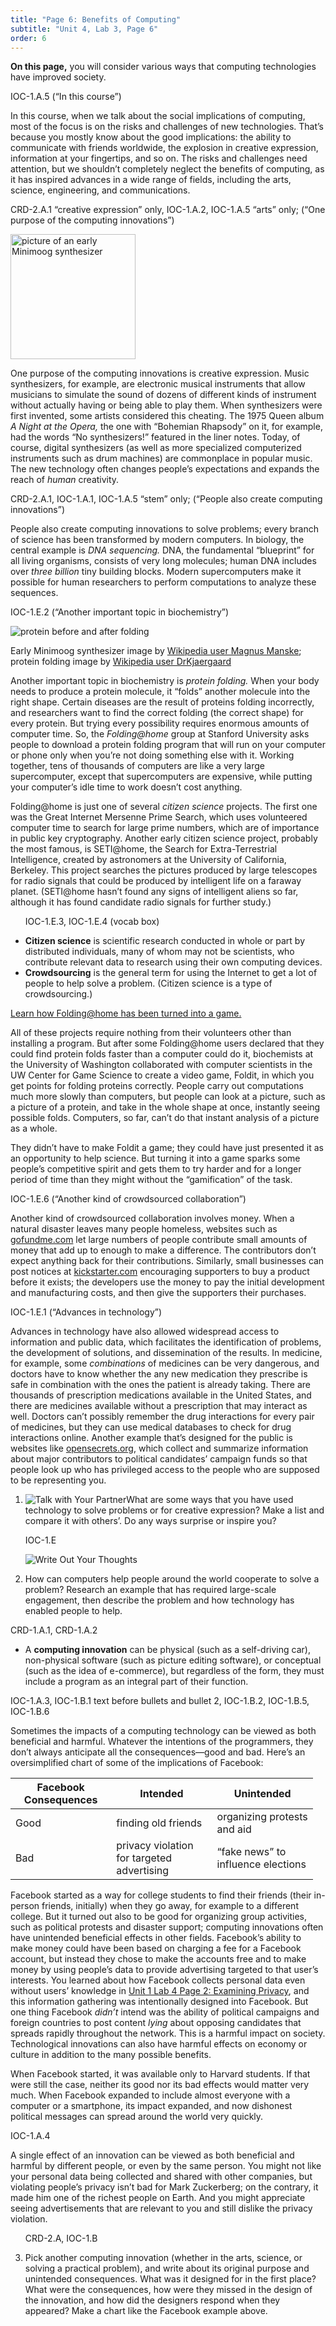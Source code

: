 ```yaml
---
title: "Page 6: Benefits of Computing"
subtitle: "Unit 4, Lab 3, Page 6"
order: 6
---
```


::: learn
<p><strong>On this page,</strong> you will consider various ways that
computing technologies have improved society.</p>
:::

::: ap-standard
IOC-1.A.5 ("In this course")
:::

<p>In this course, when we talk about the social implications of
computing, most of the focus is on the risks and challenges of new
technologies. That's because you mostly know about the good
implications: the ability to communicate with friends worldwide, the
explosion in creative expression, information at your fingertips, and so
on. The risks and challenges need attention, but we shouldn't completely
neglect the benefits of computing, as it has inspired advances in a wide
range of fields, including the arts, science, engineering, and
communications.</p>

::: ap-standard
CRD-2.A.1 "creative expression" only, IOC-1.A.2, IOC-1.A.5 "arts" only;
("One purpose of the computing innovations")
:::

<img src="/img/4-internet/minimoog_2.jpg" title="picture of an early Minimoog synthesizer" alt="picture of an early Minimoog synthesizer" class="imageRight" height="200px"/>

<p>One purpose of the computing innovations is creative expression.
Music synthesizers, for example, are electronic musical instruments that
allow musicians to simulate the sound of dozens of different kinds of
instrument without actually having or being able to play them. When
synthesizers were first invented, some artists considered this cheating.
The 1975 Queen album <em>A Night at the Opera,</em> the one with
"Bohemian Rhapsody" on it, for example, had the words "No synthesizers!"
featured in the liner notes. Today, of course, digital synthesizers (as
well as more specialized computerized instruments such as drum machines)
are commonplace in popular music. The new technology often changes
people's expectations and expands the reach of <em>human</em>
creativity.</p>

::: ap-standard
CRD-2.A.1, IOC-1.A.1, IOC-1.A.5 "stem" only; ("People also create
computing innovations")
:::

<p>People also create computing innovations to solve problems; every
branch of science has been transformed by modern computers. In biology,
the central example is <em>DNA sequencing.</em> DNA, the fundamental
"blueprint" for all living organisms, consists of very long molecules;
human DNA includes over <em>three billion</em> tiny building blocks.
Modern supercomputers make it possible for human researchers to perform
computations to analyze these sequences.</p>

::: ap-standard
IOC-1.E.2 ("Another important topic in biochemistry")
:::

<img src="/img/4-internet/protein-folding.png" title="protein before and after folding" alt="protein before and after folding" class="imageRight" style="clear: both;"/>

::: sidenote
<p class="small">

Early Minimoog synthesizer image by
<a href="https://commons.wikimedia.org/wiki/File:R.A.Moog_minimoog_2.jpg" title="Wikipedia user Magnus Manske" target="_blank">Wikipedia
user Magnus Manske</a>; protein folding image by
<a href="https://commons.wikimedia.org/wiki/File:Protein_folding.png" title="Wikipedia user DrKjaergaard" target="_blank">Wikipedia
user DrKjaergaard</a>

</p>
:::

<p>Another important topic in biochemistry is <em>protein folding.</em>
When your body needs to produce a protein molecule, it "folds" another
molecule into the right shape. Certain diseases are the result of
proteins folding incorrectly, and researchers want to find the correct
folding (the correct shape) for every protein. But trying every
possibility requires enormous amounts of computer time. So, the
<em>Folding\@home</em> group at Stanford University asks people to
download a protein folding program that will run on your computer or
phone only when you're not doing something else with it. Working
together, tens of thousands of computers are like a very large
supercomputer, except that supercomputers are expensive, while putting
your computer's idle time to work doesn't cost anything.</p>

<p>Folding\@home is just one of several <em>citizen science</em>
projects. The first one was the Great Internet Mersenne Prime Search,
which uses volunteered computer time to search for large prime numbers,
which are of importance in public key cryptography. Another early
citizen science project, probably the most famous, is SETI\@home, the
Search for Extra-Terrestrial Intelligence, created by astronomers at the
University of California, Berkeley. This project searches the pictures
produced by large telescopes for radio signals that could be produced by
intelligent life on a faraway planet. (SETI\@home hasn't found any signs
of intelligent aliens so far, although it has found candidate radio
signals for further study.)</p>

::: vocabFullWidth
<ul>

::: ap-standard
IOC-1.E.3, IOC-1.E.4 (vocab box)
:::

<li><strong>Citizen science</strong> is scientific research conducted in
whole or part by distributed individuals, many of whom may not be
scientists, who contribute relevant data to research using their own
computing devices.</li>

<li><strong>Crowdsourcing</strong> is the general term for using the
Internet to get a lot of people to help solve a problem. (Citizen
science is a type of crowdsourcing.)</li>

</ul>
:::

::: endnote
<a href="#hint-folding" data-toggle="collapse" title="Learn how Folding@home has been turned into a game.">Learn
how Folding\@home has been turned into a game.</a>

::: {#hint-folding .collapse}
<p>All of these projects require nothing from their volunteers other
than installing a program. But after some Folding\@home users declared
that they could find protein folds faster than a computer could do it,
biochemists at the University of Washington collaborated with computer
scientists in the UW Center for Game Science to create a video game,
Foldit, in which you get points for folding proteins correctly. People
carry out computations much more slowly than computers, but people can
look at a picture, such as a picture of a protein, and take in the whole
shape at once, instantly seeing possible folds. Computers, so far, can't
do that instant analysis of a picture as a whole.</p>

<p>They didn't have to make Foldit a game; they could have just
presented it as an opportunity to help science. But turning it into a
game sparks some people's competitive spirit and gets them to try harder
and for a longer period of time than they might without the
"gamification" of the task.</p>
:::
:::

::: ap-standard
IOC-1.E.6 ("Another kind of crowdsourced collaboration")
:::

<p>Another kind of crowdsourced collaboration involves money. When a
natural disaster leaves many people homeless, websites such as
<a href="http://gofundme.com" title="gofundme.com" target="_blank">gofundme.com</a>
let large numbers of people contribute small amounts of money that add
up to enough to make a difference. The contributors don't expect
anything back for their contributions. Similarly, small businesses can
post notices at
<a href="http://kickstarter.com" title="kickstarter.com" target="_blank">kickstarter.com</a>
encouraging supporters to buy a product before it exists; the developers
use the money to pay the initial development and manufacturing costs,
and then give the supporters their purchases.</p>

::: ap-standard
IOC-1.E.1 ("Advances in technology")
:::

<p>Advances in technology have also allowed widespread access to
information and public data, which facilitates the identification of
problems, the development of solutions, and dissemination of the
results. In medicine, for example, some <em>combinations</em> of
medicines can be very dangerous, and doctors have to know whether the
any new medication they prescribe is safe in combination with the ones
the patient is already taking. There are thousands of prescription
medications available in the United States, and there are medicines
available without a prescription that may interact as well. Doctors
can't possibly remember the drug interactions for every pair of
medicines, but they can use medical databases to check for drug
interactions online. Another example that's designed for the public is
websites like
<!--<a href="http://followthemoney.org" title="followthemoney.org" target="_blank">followthemoney.org</a> and-->
<a href="http://opensecrets.org" title="opensecrets.org" target="_blank">opensecrets.org</a>,
which collect and summarize information about major contributors to
political candidates' campaign funds so that people look up who has
privileged access to the people who are supposed to be representing
you.</p>

::: forYouToDo
<ol>

<li><img src="/img/icons/talk-with-your-partner.png" title="Talk with Your Partner" alt="Talk with Your Partner" class="inline"/>What
are some ways that you have used technology to solve problems or for
creative expression? Make a list and compare it with others'. Do any
ways surprise or inspire you?</li>

::: ap-standard
IOC-1.E
:::

<img src="/img/icons/write-out-thoughts.png" title="Write Out Your Thoughts" alt="Write Out Your Thoughts" class="imageRight"/>

<li>How can computers help people around the world cooperate to solve a
problem? Research an example that has required large-scale engagement,
then describe the problem and how technology has enabled people to
help.</li>

</ol>
:::

::: vocabFullWidth
::: ap-standard
CRD-1.A.1, CRD-1.A.2
:::

<ul>

<li>A <strong>computing innovation</strong> can be physical (such as a
self-driving car), non-physical software (such as picture editing
software), or conceptual (such as the idea of e-commerce), but
regardless of the form, they must include a program as an integral part
of their function.</li>

</ul>
:::

::: ap-standard
IOC-1.A.3, IOC-1.B.1 text before bullets and bullet 2, IOC-1.B.2,
IOC-1.B.5, IOC-1.B.6
:::

<p>Sometimes the impacts of a computing technology can be viewed as both
beneficial and harmful. Whatever the intentions of the programmers, they
don't always anticipate all the consequences---good and bad. Here's an
oversimplified chart of some of the implications of Facebook:</p>

+----------------------+----------------------+----------------------+
| Facebook             | Intended             | Unintended           |
| Consequences         |                      |                      |
+======================+======================+======================+
| Good                 | finding old friends  | organizing protests  |
|                      |                      | and aid              |
+----------------------+----------------------+----------------------+
| Bad                  | privacy violation    | "fake news" to       |
|                      | for targeted         | influence elections  |
|                      | advertising          |                      |
+----------------------+----------------------+----------------------+

<p>Facebook started as a way for college students to find their friends
(their in-person friends, initially) when they go away, for example to a
different college. But it turned out also to be good for organizing
group activities, such as political protests and disaster support;
computing innovations often have unintended beneficial effects in other
fields. Facebook's ability to make money could have been based on
charging a fee for a Facebook account, but instead they chose to make
the accounts free and to make money by using people's data to provide
advertising targeted to that user's interests. You learned about how
Facebook collects personal data even without users' knowledge in
<a href="/unit-1/lab-4/2-examining-privacy.html" title="Unit 1 Lab 4 Page 2: Examining Privacy">Unit
1 Lab 4 Page 2: Examining Privacy</a>, and this information gathering
was intentionally designed into Facebook. But one thing Facebook
<em>didn't</em> intend was the ability of political campaigns and
foreign countries to post content <em>lying</em> about opposing
candidates that spreads rapidly throughout the network. This is a
harmful impact on society. Technological innovations can also have
harmful effects on economy or culture in addition to the many possible
benefits.</p>

<p>When Facebook started, it was available only to Harvard students. If
that were still the case, neither its good nor its bad effects would
matter very much. When Facebook expanded to include almost everyone with
a computer or a smartphone, its impact expanded, and now dishonest
political messages can spread around the world very quickly.</p>

::: ap-standard
IOC-1.A.4
:::

<p>A single effect of an innovation can be viewed as both beneficial and
harmful by different people, or even by the same person. You might not
like your personal data being collected and shared with other companies,
but violating people's privacy isn't bad for Mark Zuckerberg; on the
contrary, it made him one of the richest people on Earth. And you might
appreciate seeing advertisements that are relevant to you and still
dislike the privacy violation.</p>

::: forYouToDo
<ol start="3">

```{=html}
<!--<div class="ap-standard">CRD-2.A</div>
<li>Make a chart like this one for distributing music digitally over the net (e.g., iTunes, Spotify).  Discuss with your partner, then with another group.</li>-->
```
::: ap-standard
CRD-2.A, IOC-1.B
:::

<li>Pick another computing innovation (whether in the arts, science, or
solving a practical problem), and write about its original purpose and
unintended consequences. What was it designed for in the first place?
What were the consequences, how were they missed in the design of the
innovation, and how did the designers respond when they appeared? Make a
chart like the Facebook example above.</li>

</ol>
:::
